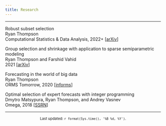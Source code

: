 ```yaml
---
title: Research
---
```


<style type="text/css">
h1.title {
  font-size: 150%;
}
</style>

---

Robust subset selection  
Ryan Thompson  
Computational Statistics & Data Analysis, 2022+ [[arXiv](https://arxiv.org/abs/2005.08217)]

Group selection and shrinkage with application to sparse semiparametric modeling  
Ryan Thompson and Farshid Vahid  
2021 [[arXiv](https://arxiv.org/abs/2105.12081)]

Forecasting in the world of big data  
Ryan Thompson  
ORMS Tomorrow, 2020 [[informs](https://www.informs.org/Publications/OR-MS-Tomorrow/ORMS-Tomorrow-Spring-Summer-2020)]

Optimal selection of expert forecasts with integer programming  
Dmytro Matsypura, Ryan Thompson, and Andrey Vasnev  
Omega, 2018 [[SSRN](https://papers.ssrn.com/sol3/papers.cfm?abstract_id=2894083)]

---

<center><small>Last updated: `r format(Sys.time(), '%B %d, %Y')`.</small></center>